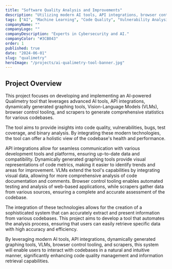```yaml
---
title: "Software Quality Analysis and Improvements"
description: "Utilizing modern AI tools, API integrations, browser control tooling, and scrapers to build an all-in-one Qualimetry tool that generates statistics for various codebases."
tags: ["AI", "Machine Learning", "Code Quality", "Vulnerability Analysis", "Code Metrics"]
companyName: ""
companyLogo: ""
companyDescription: "Experts in Cybersecurity and AI."
companyColor: "#3CB043"
order: 1
published: true
date: "2024-06-01"
slug: "qualimetry"
heroImage: "/projects/ai-qualimetry-tool-banner.jpg"
---
```


## Project Overview

This project focuses on developing and implementing an AI-powered Qualimetry tool that leverages advanced AI tools, API integrations, dynamically generated graphing tools, Vision-Language Models (VLMs), browser control tooling, and scrapers to generate comprehensive statistics for various codebases.

The tool aims to provide insights into code quality, vulnerabilities, bugs, test coverage, and binary analysis. By integrating these modern technologies, the tool can offer a holistic view of the codebase's health and performance.

API integrations allow for seamless communication with various development tools and platforms, ensuring up-to-date data and compatibility. Dynamically generated graphing tools provide visual representations of code metrics, making it easier to identify trends and areas for improvement. VLMs extend the tool's capabilities by integrating visual data, allowing for more comprehensive analysis of code documentation and comments. Browser control tooling enables automated testing and analysis of web-based applications, while scrapers gather data from various sources, ensuring a complete and accurate assessment of the codebase.

The integration of these technologies allows for the creation of a sophisticated system that can accurately extract and present information from various codebases. This project aims to develop a tool that automates the analysis process, ensuring that users can easily retrieve specific data with high accuracy and efficiency.

By leveraging modern AI tools, API integrations, dynamically generated graphing tools, VLMs, browser control tooling, and scrapers, this system will enable users to interact with codebases in a natural and intuitive manner, significantly enhancing code quality management and information retrieval capabilities.
